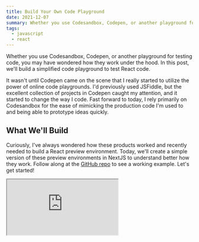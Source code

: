 ```yaml
---
title: Build Your Own Code Playground
date: 2021-12-07
summary: Whether you use Codesandbox, Codepen, or another playground for testing code, you may have wondered how they work under the hood. In this post, we'll build a simplified code playground to test React code.
tags:
  - javascript
  - react
---
```


Whether you use Codesandbox, Codepen, or another playground for testing code, you may have wondered how they work under the hood. In this post, we'll build a simplified code playground to test React code.

It wasn't until Codepen came on the scene that I really started to utilize the power of online code playgrounds. I'd previously used JSFiddle, but the excellent collection of projects in Codepen caught my attention, and it started to change the way I code. Fast forward to today, I rely primarily on Codesandbox for the ease of mimicking the production code I'm used to and being able to prototype ideas quickly.

## What We'll Build

Curiously, I've always wondered how these products worked and recently needed to build a React preview environment. Today, we'll create a simple version of these preview environments in NextJS to understand better how they work. Follow along at the [GitHub repo]() to see a working example. Let's get started!

<iframe
  src="https://elated-swirles-561d74.netlify.app/"
  style={{ width: '100%', height: 300, border: 0, background: 'white' }}
/>

## Getting Started

We need to start with an environment for creating examples. To do this, we'll start with a simple NextJS project, but note the same will mostly apply to other frameworks like Gatsby and even beyond React.

Install the relevant dependencies in a new directory:

```bash
yarn init
yarn add next react react-dom @types/react @types/react-dom typescript
```

We'll create two pages, one for the preview and one for rendering the editor and the preview. The index page will render the preview in an iframe allowing us to preview things like window events based on the size of the preview rather than the page we render it in.

```tsx filename=pages/index
import * as React from 'react'

const initialCodeString = `
import React from 'react'

export default function App() {
  return (
    <div>
      <h1>Hello Playground</h1>
      <h2>Start editing to see some magic happen!</h2>
    </div>
  )
}
`.trim()

export default function Index() {
  const [code, setCode] = React.useState(initialCodeString)
  return (
    <div
      style={{
        display: 'grid',
        gridAutoFlow: 'column',
        gridAutoColumns: '1fr',
        minHeight: '100vh',
      }}
    >
      <textarea
        spellCheck="false"
        value={code}
        onChange={(event) => setCode(event.target.value)}
      />
      <Preview />
    </div>
  )
}

function Preview() {
  return <iframe src="/preview" />
}
```

For now, we'll leave the preview page empty and fill it in as we go along.

```tsx filename=pages/preview
export default function Preview() {
  return null
}
```

## Getting Code

To start, we need to get the code we want to render. We'll do this by allowing our preview page to accept a compressed code string through a query parameter called `code` that we can access using [next/router](https://nextjs.org/docs/api-reference/next/router#router-object). We do this using the [base64-url](https://www.npmjs.com/package/base64-url) library, which decodes the query parameter to access the code string every time the query changes. Shoutout to [Playroom](https://github.com/seek-oss/playroom) for the inspiration for this approach!

```bash
yarn add base64-url
```

```tsx filename=pages/preview
import * as React from 'react'
import { decode } from 'base64-url'
import { useRouter } from 'next/router'

export default function Preview() {
  const [code, setCode] = React.useState('')
  const [preview, setPreview] = React.useState(null)
  const router = useRouter()

  /** Decode "code" query parameter */
  useEffect(() => {
    if (router.query.code) {
      setCode(decode(router.query.code as string))
    }
  }, [router.query.code])

  return preview
}
```

Now back at our index page, we can hook up our `Preview` component by encoding the incoming code string and passing it to the preview page as a query parameter:

```tsx filename=pages/index
import { encode } from 'base64-url'

export default function Index() {
  ...
  <Preview code={code} />
  ...
}

function Preview({ code = '' }) {
  return <iframe src={`/preview?code=${encode(code)}`} />
}
```

If you inspect the iframe at this point, you'll see that it's passing in a new compressed string on every change to the textarea.

## Executing Code

Now that we have a code string, we need to execute it and get the result. We must compile our code at runtime since we want to write imports and exports with other modern JavaScript. This is similar to what we would need in a build step for a library or application. We'll use [SWC](https://babeljs.io/) to accomplish this, a performant compiler we can use to transpile our code for the browser. We'll use the official [playground](https://github.com/swc-project/swc-playground) as inspiration for most of the following code.

### Load SWC

First, we need to load the SWC web package, which we'll dynamically in a new `transformCode` utility. This way the library will load after the initial page load:

```bash
yarn add @swc/wasm-web
```

```ts filename=utils/execute-code
let swc = null

export async function transformCode(code: string) {
  if (swc === null) {
    const module = await import('@swc/wasm-web')
    await module.default()
    swc = module
  }
}
```

### Transform Code

Now that we have an `swc` variable, we can use [transformSync](https://swc.rs/docs/usage/core#transformsync) with a simple configuration that compiles TypeScript and JSX code:

```ts filename=utils/execute-code {7-21}
export async function transformCode(code: string) {
  if (swc === null) {
    const module = await import('@swc/wasm-web')
    await module.default()
    swc = module
  }
  return swc.transformSync(code, {
    filename: 'index.tsx',
    config: {
      jsc: {
        parser: {
          syntax: 'typescript',
          tsx: true,
        },
      },
      module: {
        type: 'commonjs',
      },
    },
    swc,
  }).code
}
```

### Execute Code

Now we're ready to execute code and get the result. We'll add a new `executeCode` utility for this in the same file:

```ts filename=utils/execute-code
export async function executeCode(
  codeString: string,
  dependencies: Record<string, unknown>
) {
  const transformedCode = await transformCode(codeString)
  const exports = {}
  const module = { exports }
  const require = (path) => {
    if (dependencies[path]) {
      return dependencies[path]
    }
    throw Error(`Module not found: ${path}.`)
  }
  const result = new Function('exports', 'module', 'require', transformedCode)

  result(exports, module, require, transformedCode)

  return exports.default
}
```

A bit is going on here, so let's break it down:

1. Transform the incoming code string into a string of JavaScript that we can execute.
2. Create a dynamic function using the [new Function](https://developer.mozilla.org/en-US/docs/Web/JavaScript/Reference/Global_Objects/Function/Function) constructor to execute the transformed code. Notice, we use the CommonJS variables here, like `require`, which handles loading any dependencies of this code string.
3. Lastly, we execute the dynamic function and return the exported result.

Congrats, you made it! 🥳 We now have a _very_ simple bundler. Now, we're ready to use our new utility to execute the code and get the result of the preview:

```tsx filename=pages/preview {4,8-9,20-44}
import * as React from 'react'
import { decode } from 'base64-url'
import { useRouter } from 'next/router'
import { executeCode } from '../utils/execute-code'

export default function Preview() {
  const [code, setCode] = React.useState('')
  const [loading, setLoading] = React.useState(false)
  const [error, setError] = React.useState(null)
  const [preview, setPreview] = React.useState(null)
  const router = useRouter()

  /** Decode "code" query parameter */
  React.useEffect(() => {
    if (router.query.code) {
      setCode(decode(router.query.code as string))
    }
  }, [router.query.code])

  /** Execute preview to render */
  React.useEffect(() => {
    if (code === null) return

    setError(null)
    setLoading(true)

    executeCode(code, { react: React })
      .then((Preview: React.ComponentType) => {
        setPreview(<Preview />)
      })
      .catch((error) => {
        setError(error.toString())
      })
      .finally(() => {
        setLoading(false)
      })
  }, [code])

  return (
    <>
      {loading ? 'Loading preview...' : preview}
      {error}
    </>
  )
}
```

If everything went well, we should now see a preview of our code. And if there is an error, we'll show the error message.

### Loading Dependencies

We aren't loading any dependencies here, but we can add any libraries we'd like. For example, we could add `framer-motion` and then have access to use that library in our code string:

```ts
import * as React from 'react-dom'
import * as ReactDOM from 'react-dom'
import * as FramerMotion from 'framer-motion'
import { executeCode } from '../utils/execute-code'

const codeString = `
import { motion } from 'framer-motion'

export default function App() {
  return (
    <motion.div animate={{ rotate: 360 }} />
  )
}
`

executeCode(codeString, {
  react: React,
  'framer-motion': FramerMotion,
}).then((App) => {
  ReactDOM.render(<App />, document.getElementById('root'))
})
```

Also, notice that previously when we created our `executeCode` utility, we got the result from `exports.default` after calling the function. Take note `App` is just a standard React component now and will be compiled further to `React.createElement`. If we wanted to support multiple exports, we could do that here, although sticking to the default export works well for simple examples.

## Better Performance

You should now see the preview of your code update when changing code in the `textarea`. However, performance is not that great. We're reloading the iframe on every keystroke, which causes things to feel sluggish. While this is nice for our initial rendering of the preview, it's not great for performance when continually updating.

### Message Passing

We can utilize a remarkable API of browsers called [postMessage](https://developer.mozilla.org/en-US/docs/Web/API/Window/postMessage). The `postMessage` API allows us to send messages from one window to another. We can use this to send the code to the iframe and execute it _much faster_ than updating the query.

We can easily add this feature by modifying the preview page to listen for messages from the iframe and then update the preview:

```tsx filename=pages/preview
function Preview() {
  ...

   useEffect(() => {
    function handleMessage(event: MessageEvent) {
      if (
        window.location.origin === event.origin
      ) {
        setCode(decode(event.data.code));
      }
    }

    window.addEventListener('message', handleMessage);

    return () => {
      window.removeEventListener('message', handleMessage);
    };
  }, [])

  ...
}
```

For security purposes, you should further sanitize the incoming data and add an identifier to make sure you're dealing with code you trust. Now, similarly as before, we'll add a `useEffect` hook in our `index` page to send the code to the iframe:

```tsx filename=pages/index
import { useEffect, useRef } from 'react'
import { encode } from 'base64-url'

function Preview({ code }) {
  const frameRef = useRef<HTMLIFrameElement>(null)
  const frameSource = useRef(null)

  /**
   * Only set the source of the iframe on the initial mount since we use message
   * passing below for subsequent updates.
   */
  if (frameSource.current === null) {
    frameSource.current = `/preview?code=${encode(code)}`
  }

  useEffect(() => {
    frameRef.current.contentWindow.postMessage({
      code: encode(code),
    })
  }, [code])

  return <iframe ref={frameRef} src={frameSource.current} />
}
```

Now we can send the code directly to the iframe and have it execute much faster than updating the query.

## Shareable Links

As a bonus, since we started with query params, we can easily add shareable links to our code. This is a great way to share code with others and load the iframe with the exact code you want. I'll leave this one as an exercise for you to implement on your own 😁

## Conclusion

Compared to full-featured bundlers, this was a more simple look at creating a preview environment that renders any arbitrary React code. Depending on your needs, something like [Sandpack](https://sandpack.codesandbox.io/) or [Javascript Playgrounds](https://github.com/dabbott/javascript-playgrounds) is probably easier to get going. Still, now you hopefully understand how to customize these libraries or create your own.

## Resources

Huge thank you to the resources listed throughout this post and below, which helped me understand the process behind bundling and executing code in the browser.

[Codetree](https://blog.devgenius.io/codetree-or-why-i-create-a-new-codepen-5596bd52f96a)

[Build your own interactive JavaScript playground](https://krasimirtsonev.com/blog/article/build-your-own-interactive-javascript-playground)
We are importing
